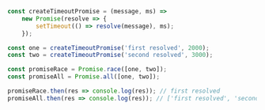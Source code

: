 ```js
const createTimeoutPromise = (message, ms) =>
    new Promise(resolve => {
        setTimeout(() => resolve(message), ms);
    });

const one = createTimeoutPromise('first resolved', 2000);
const two = createTimeoutPromise('second resolved', 3000);

const promiseRace = Promise.race([one, two]);
const promiseAll = Promise.all([one, two]);

promiseRace.then(res => console.log(res)); // first resolved
promiseAll.then(res => console.log(res)); // ['first resolved', 'second resolved']
```
